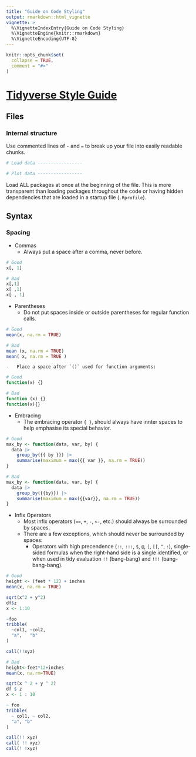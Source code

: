 ```yaml
---
title: "Guide on Code Styling"
output: rmarkdown::html_vignette
vignette: >
  %\VignetteIndexEntry{Guide on Code Styling}
  %\VignetteEngine{knitr::rmarkdown}
  %\VignetteEncoding{UTF-8}
---
```


```r
knitr::opts_chunk$set(
  collapse = TRUE,
  comment = "#>"
)
```

# [Tidyverse Style Guide](https://style.tidyverse.org/)

## Files

### Internal structure

Use commented lines of `-` and `=` to break up your file into easily readable chunks.

```r
# Load data -----------------

# Plot data -----------------

```

Load ALL packages at once at the beginning of the file. This is more transparent than loading packages throughout the code or having hidden dependencies that are loaded in a startup file (`.Rprofile`).

## Syntax

### Spacing

-   Commas  
    -   Always put a space after a comma, never before.  

```r
# Good
x[, 1]

# Bad
x[,1]
x[ ,1]
x[ , 1]
```

-   Parentheses  
    -   Do not put spaces inside or outside parentheses for regular function calls.
    
```r
# Good
mean(x, na.rm = TRUE)

# Bad
mean (x, na.rm = TRUE)
mean( x, na.rm = TRUE )

```

    -   Place a space after `()` used for function arguments:
    
```r
# Good
function(x) {}

# Bad
function (x) {}
function(x){}
```

-   Embracing
    -   The embracing operator `{ }`, should always have innter spaces to help emphasise its special behavior.
    
```r
# Good
max_by <- function(data, var, by) {
  data |>
    group_by({{ by }}) |>
    summarise(maximum = max({{ var }}, na.rm = TRUE))
}

# Bad
max_by <- function(data, var, by) {
  data |>
    group_by({{by}}) |>
    summarise(maximum = max({{var}}, na.rm = TRUE))
}
```

-   Infix Operators
    -   Most infix operators (`==`, `+`, `-`, `<-`, etc.) should always be surrounded by spaces.  
    -   There are a few exceptions, which should never be surrounded by spaces:
        -   Operators with high precendence (`::`, `:::`, `$`, `@`, `[`, `[[`, `^`, `:`), single-sided formulas when the right-hand side is a single identified, or when used in tidy evaluation `!!` (bang-bang) and `!!!` (bang-bang-bang).  
        
```r
# Good
height <- (feet * 12) + inches
mean(x, na.rm = TRUE)

sqrt(x^2 + y^2)
df$z
x <- 1:10

~foo
tribble(
  ~col1, ~col2,
  "a",   "b"
)

call(!!xyz)

# Bad
height<-feet*12+inches
mean(x, na.rm=TRUE)

sqrt(x ^ 2 + y ^ 2)
df $ z
x <- 1 : 10

~ foo
tribble(
  ~ col1, ~ col2,
  "a", "b"
)

call(!! xyz)
call( !! xyz)
call(! !xyz)
```

